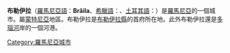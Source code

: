 {{Unreferenced|time=2019-01-30T16:06:02+00:00}}
{{Infobox City
|chinese_name = 布勒伊拉
|official_name = Brăila
|image_flag= 
|image_seal= 
|image_map = Braila in Romania.png
|mapsize = 200px
|subdivision_type = [[国家|国家]]
|subdivision_name = [[羅馬尼亞|羅馬尼亞]]
|leader_title = 
|leader_name =
|region= 
|departement= 
|party=
|mandat=since = 
|area_total =
|population_as_of = 2007
|population_total = 210,400
|population_density = 
|timezone = +2
|latd = 
|latm = 
|lats = 
|latNS = 
|longd = 
|longm = 
|longs = 
|longEW = 
|website =http://www.primariabacau.ro/
|}}
'''布勒伊拉'''（[[羅馬尼亞語|羅馬尼亞語]]：'''Brăila'''、[[希臘語|希臘語]]：{{lang|el|Μπράιλα}}、[[土耳其語|土耳其語]]：{{lang|tu|İbrail}}）是[[羅馬尼亞|羅馬尼亞]]的一個城市。屬[[蒙特尼亞|蒙特尼亞]]地區。布勒伊拉是[[布勒伊拉縣|布勒伊拉縣]]的首府所在地。此外布勒伊拉還是[[多瑙河|多瑙河]]岸的一個河港。

{{Wikivoyage|布勒伊拉}}

{{Danube}}
{{Brăila County}}
{{Authority control}}

[[Category:羅馬尼亞城市|Category:羅馬尼亞城市]]